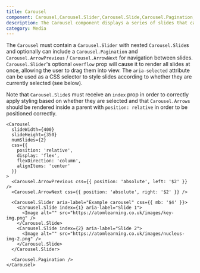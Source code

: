 ```yaml
---
title: Carousel
component: Carousel,Carousel.Slider,Carousel.Slide,Carousel.Pagination,Carousel.ArrowPrevious,Carousel.ArrowNext
description: The Carousel component displays a series of slides that can be swiped between or selected directly via buttons
category: Media
---
```


The `Carousel` must contain a `Carousel.Slider` with nested `Carousel.Slide`s and optionally can include a `Carousel.Pagination` and `Carousel.ArrowPrevious` / `Carousel.ArrowNext` for navigation between slides.
`Carousel.Slider`'s optional `overflow` prop will cause it to render all slides at once, allowing the user to drag them into view. The `aria-selected` attribute can be used as a CSS selector to style slides according to whether they are currently selected (see below).

Note that `Carousel.Slide`s must receive an `index` prop in order to correctly apply styling based on whether they are selected and that `Carousel.Arrows` should be rendered inside a parent with `position: relative` in order to be positioned correctly.

```tsx preview
<Carousel
  slideWidth={400}
  slideHeight={350}
  numSlides={2}
  css={{
    position: 'relative',
    display: 'flex',
    flexDirection: 'column',
    alignItems: 'center'
  }}
>
  <Carousel.ArrowPrevious css={{ position: 'absolute', left: '$2' }} />
  <Carousel.ArrowNext css={{ position: 'absolute', right: '$2' }} />

  <Carousel.Slider aria-label="Example carousel" css={{ mb: '$4' }}>
    <Carousel.Slide index={1} aria-label="Slide 1">
      <Image alt="" src="https://atomlearning.co.uk/images/key-img.png" />
    </Carousel.Slide>
    <Carousel.Slide index={2} aria-label="Slide 2">
      <Image alt="" src="https://atomlearning.co.uk/images/nucleus-img-2.png" />
    </Carousel.Slide>
  </Carousel.Slider>

  <Carousel.Pagination />
</Carousel>
```
